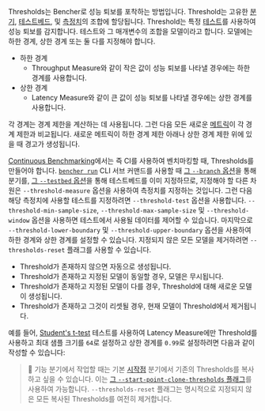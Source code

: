 
Thresholds는 Bencher로 성능 퇴보를 포착하는 방법입니다. Threshold는 고유한 [분기][branch], [테스트베드][testbed],  및 [측정치][measure]의 조합에 할당됩니다. Threshold는 특정 [테스트][tests]를 사용하여 성능 퇴보를 감지합니다. 테스트와 그 매개변수의 조합을 모델이라고 합니다. 모델에는 하한 경계, 상한 경계 또는 둘 다를 지정해야 합니다.

- 하한 경계
  - Throughput Measure와 같이 작은 값이 성능 퇴보를 나타낼 경우에는 하한 경계를 사용합니다.
- 상한 경계
  - Latency Measure와 같이 큰 값이 성능 퇴보를 나타낼 경우에는 상한 경계를 사용합니다.

각 경계는 경계 제한을 계산하는 데 사용됩니다. 그런 다음 모든 새로운 [메트릭][metric]이 각 경계 제한과 비교됩니다. 새로운 메트릭이 하한 경계 제한 아래나 상한 경계 제한 위에 있을 때 경고가 생성됩니다.

[Continuous Benchmarking]에서는 즉 CI를 사용하여 벤치마킹할 때, Thresholds를 만들어야 합니다. <code><a href="/ko/docs/explanation/bencher-run/">bencher run</a></code> CLI 서브 커맨드를 사용할 때 [그 `--branch` 옵션][branch option]을 통해 분기를, [그 `--testbed` 옵션][testbed option]을 통해 테스트베드를 이미 지정하므로, 지정해야 할 다른 차원은 `--threshold-measure` 옵션을 사용하여 측정치를 지정하는 것입니다. 그런 다음 해당 측정치에 사용할 테스트를 지정하려면 `--threshold-test` 옵션을 사용합니다. `--threshold-min-sample-size`, `--threshold-max-sample-size` 및 `--threshold-window` 옵션을 사용하면 테스트에서 사용될 데이터를 제어할 수 있습니다. 마지막으로 `--threshold-lower-boundary` 및 `--threshold-upper-boundary` 옵션을 사용하여 하한 경계와 상한 경계를 설정할 수 있습니다. 지정되지 않은 모든 모델을 제거하려면 `--thresholds-reset` 플래그를 사용할 수 있습니다.

- Threshold가 존재하지 않으면 자동으로 생성됩니다.
- Threshold가 존재하고 지정된 모델이 동일할 경우, 모델은 무시됩니다.
- Threshold가 존재하고 지정된 모델이 다를 경우, Threshold에 대해 새로운 모델이 생성됩니다.
- Threshold가 존재하고 그것이 리셋될 경우, 현재 모델이 Threshold에서 제거됩니다.

예를 들어, [Student's t-test][t-test] 테스트를 사용하여 Latency Measure에만 Threshold를 사용하고 최대 샘플 크기를 `64`로 설정하고 상한 경계를 `0.99`로 설정하려면 다음과 같이 작성할 수 있습니다:

<ThresholdCode />

> 🐰 기능 분기에서 작업할 때는 기본 [시작점][start point] 분기에서 기존의 Thresholds를 복사하고 싶을 수 있습니다.
> 이는 [그 `--start-point-clone-thresholds` 플래그][start point clone thresholds flag]를 사용하여 가능합니다.
`--thresholds-reset` 플래그는 명시적으로 지정되지 않은 모든 복사된 Thresholds를 여전히 제거합니다.

[branch]: /ko/docs/explanation/benchmarking/#branch
[testbed]: /ko/docs/explanation/benchmarking/#testbed
[measure]: /ko/docs/explanation/benchmarking/#measure
[metric]: /ko/docs/explanation/benchmarking/#metric
[continuous benchmarking]: /ko/docs/explanation/continuous-benchmarking/
[branch option]: /ko/docs/explanation/branch-selection/#--branch-branch
[testbed option]: /ko/docs/explanation/bencher-run/#--testbed-testbed
[start point]: /ko/docs/explanation/benchmarking/#start-point
[start point clone thresholds flag]: /ko/docs/explanation/branch-selection/#--start-point-clone-thresholds

[tests]: #--threshold-test-test
[t-test]: #t-test